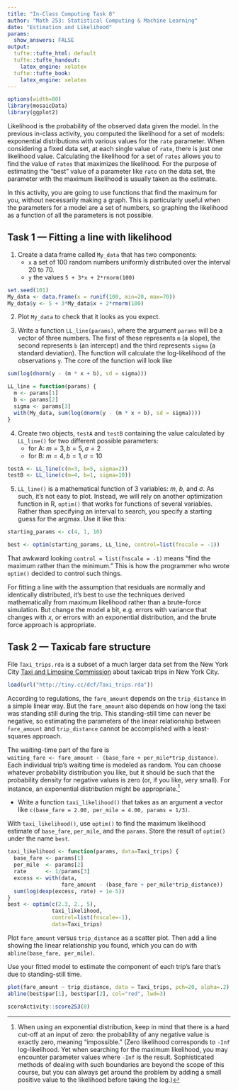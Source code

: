 ```yaml
---
title: "In-Class Computing Task 8"
author: "Math 253: Statistical Computing & Machine Learning"
date: "Estimation and Likelihood"
params:
  show_answers: FALSE
output: 
  tufte::tufte_html: default
  tufte::tufte_handout:
    latex_engine: xelatex
  tufte::tufte_book:
    latex_engine: xelatex
---
```


```r
options(width=80)
library(mosaicData)
library(ggplot2)
```

Likelihood is the probability of the observed data given the model. In the previous in-class activity, you computed the likelihood for a set of models: exponential distributions with various values for the `rate` parameter.  When considering a fixed data set, at each single value of `rate`, there is just one likelihood value.  Calculating the likelihood for a set of `rates` allows you to find the value of `rates` that maximizes the likelihood.  For the purpose of estimating the "best" value of a parameter like `rate` on the data set, the parameter with the maximum likelihood is usually taken as the estimate.

In this activity, you are going to use functions that find the maximum for you, without necessarily making a graph.  This is particularly useful when the parameters for a model are a set of numbers, so graphing the likelihood as a function of all the parameters is not possible.



## Task 1 --- Fitting a line with likelihood

1. Create a data frame called `My_data` that has two components:
    - `x` a set of 100 random numbers uniformly distributed over the interval 20 to 70.
    - `y` the values `5 + 3*x + 2*rnorm(100)`

```r
set.seed(101)
My_data <- data.frame(x = runif(100, min=20, max=70))
My_data$y <- 5 + 3*My_data$x + 2*rnorm(100)
```

   
2. Plot `My_data` to check that it looks as you expect.

3. Write a function `LL_line(params)`, where the argument `params` will be a vector of three numbers.  The first of these represents `m` (a slope), the second represents `b` (an intercept) and the third represents `sigma` (a standard deviation).  The function will calculate the log-likelihood of the observations `y`.  The core of the function will look like
```r
sum(log(dnorm(y - (m * x + b), sd = sigma)))
```

```r
LL_line = function(params) {
  m <- params[1]
  b <- params[2]
  sigma <- params[3]
  with(My_data, sum(log(dnorm(y - (m * x + b), sd = sigma))))
}
```


4. Create two objects, `testA` and `testB` containing the value calculated by `LL_line()` for two different possible parameters:
    - for A: $m=3, b=5, \sigma=2$
    - for B: $m=4, b=1, \sigma=10$
    
```r
testA <- LL_line(c(m=3, b=5, sigma=2))
testB <- LL_line(c(m=4, b=1, sigma=10))
```
    
\enlargethispage{1in}

5. `LL_line()` is a mathematical function of 3 variables: $m$, $b$, and $\sigma$.  As such, it's not easy to plot.  Instead, we will rely on another optimization function in R, `optim()` that works for functions of several variables. Rather than specifying an interval to search, you specify a starting guess for the argmax.  Use it like this:

```r
starting_params <- c(4, 1, 10)
```

```r
best <- optim(starting_params, LL_line, control=list(fnscale = -1))
```

That awkward looking `control = list(fnscale = -1)` means "find the maximum rather than the minimum."  This is how the programmer who wrote `optim()` decided to control such things.

For fitting a line with the assumption that residuals are normally and identically distributed, it's best to use the techniques derived mathematically from maximum likelihood rather than a brute-force simulation.  But change the model a bit, e.g. errors with variance that changes with $x$, or errors with an exponential distribution, and the brute force approach is appropriate.

## Task 2 --- Taxicab fare structure

File `Taxi_trips.rda` is a subset of a much larger data set from the New York City [Taxi and Limosine Commission](http://www.nyc.gov/html/tlc/html/passenger/taxicab_rate.shtml) about taxicab trips in New York City.  

```r
load(url("http://tiny.cc/dcf/Taxi_trips.rda"))
```


According to regulations, the `fare_amount` depends on the `trip_distance` in a simple linear way. But the `fare_amount` also depends on how long the taxi was standing still during the trip.  This standing-still time can never be negative, so estimating the parameters of the linear relationship between `fare_amount` and `trip_distance` cannot be accomplished with a least-squares approach.

\enlargethispage{1in}

The waiting-time part of the fare is  
`waiting_fare <- fare_amount - (base_fare + per_mile*trip_distance)`.     
Each individual trip's waiting time is modeled as random. You can choose whatever probability distribution you like, but it should be such that the probability density for negative values is zero (or, if you like, very small).  For instance, an exponential distribution might be appropriate.^[When using an exponential distribution, keep in mind that there is a hard cut-off at an input of zero: the probability of any negative value is exactly zero, meaning "impossible." (Zero likelihood corresponds to `-Inf` log-likelihood. Yet when searching for the maximum likelihood, you may encounter parameter values where `-Inf` is the result.  Sophisticated methods of dealing with such boundaries are beyond the scope of this course, but you can always get around the problem by adding a small positive value to the likelihood before taking the log.)]  

* Write a function `taxi_likelihood()` that takes as an argument a vector like `c(base_fare = 2.00, per_mile = 4.00, params = 1/3)`.  

With `taxi_likelihood()`, use `optim()` to find the maximum likelihood estimate of `base_fare`, `per_mile`, and the `params`.  Store the result of `optim()` under the name `best`.

```r
taxi_likelihood <- function(params, data=Taxi_trips) {
  base_fare <- params[1]
  per_mile  <- params[2]
  rate      <- 1/params[3]
  excess <- with(data, 
                 fare_amount - (base_fare + per_mile*trip_distance))
  sum(log(dexp(excess, rate) + 1e-5))
}
best <- optim(c(2.3, 2., 5), 
              taxi_likelihood, 
              control=list(fnscale=-1), 
              data=Taxi_trips)
```


Plot `fare_amount` versus `trip_distance` as a scatter plot.  Then add a line showing the linear relationship you found, which you can do with `abline(base_fare, per_mile)`.


Use your fitted model to estimate the component of each trip's fare that's due to standing-still time.

```r
plot(fare_amount ~ trip_distance, data = Taxi_trips, pch=20, alpha=.2)
abline(best$par[1], best$par[2], col="red", lwd=3)
```

```r
scoreActivity::score253(8)
```
